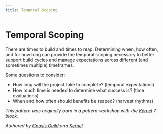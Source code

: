 ```yaml
---
title: Temporal Scoping
---
```


# Temporal Scoping

There are times to build and times to reap. Determining when, how often, and for how long can provide the temporal scoping necessary to better support build cycles and manage expectations across different (and sometimes multiple) timeframes.

Some questions to consider:

- How long will the project take to complete? (temporal expectations)
- How much time is needed to determine what success is? (time evaluations)
- When and how often should benefits be reaped? (harvest rhythms)

*This pattern was originally born in a pattern workshop with the [Kernel](https://gnosisguild.github.io/zodiac-wiki/index.php?title=Kernel.html) 7 block.*

*Authored by [Gnosis Guild](https://gnosisguild.org) and [Kernel](https://www.kernel.community)*